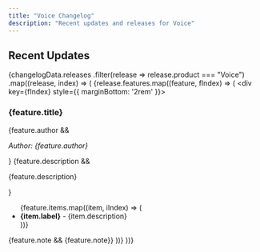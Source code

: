 ```yaml
---
title: "Voice Changelog"
description: "Recent updates and releases for Voice"
---
```



## Recent Updates

{changelogData.releases
  .filter(release => release.product === "Voice")
  .map((release, index) => (
    <Update key={index} label={release.date}>
      {release.features.map((feature, fIndex) => (
        <div key={fIndex} style={{ marginBottom: '2rem' }}>
          <h3>{feature.title}</h3>
          {feature.author && <p><em>Author: {feature.author}</em></p>}
          {feature.description && <p>{feature.description}</p>}
          <ul>
            {feature.items.map((item, iIndex) => (
              <li key={iIndex}>
                <strong>{item.label}</strong> - {item.description}
              </li>
            ))}
          </ul>
          {feature.note && <Note>{feature.note}</Note>}
        </div>
      ))}
    </Update>
  ))}